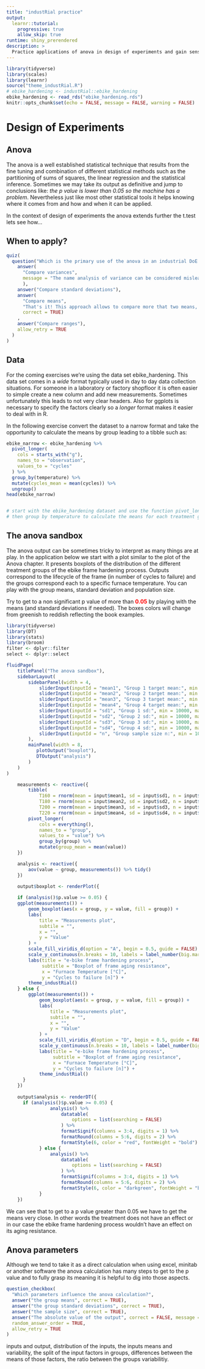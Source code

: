 ```yaml
---
title: "industRial practice"
output: 
  learnr::tutorial:
    progressive: true
    allow_skip: true
runtime: shiny_prerendered
description: > 
  Practice applications of anova in design of experiments and gain sensitivity on p value calculation.
---
```


```r
library(tidyverse)
library(scales)
library(learnr)
source("theme_industRial.R")
# ebike_hardening <- industRial::ebike_hardening
ebike_hardening <- read_rds("ebike_hardening.rds")
knitr::opts_chunk$set(echo = FALSE, message = FALSE, warning = FALSE)
```

# Design of Experiments

## Anova

The anova is a well established statistical technique that results from the fine tuning and combination of different statistical methods such as the partitioning of sums of squares, the linear regression and the statistical inference. Sometimes we may take its output as definitive and jump to conclusions like: *the p value is lower than 0.05 so the machine has a problem*. Nevertheless just like most other statistical tools it helps knowing where it comes from and how and when it can be applied.

In the context of design of experiments the anova extends further the t.test lets see how...

## When to apply?

```r
quiz(
  question("Which is the primary use of the anova in an industrial DoE (design of experiment)?",
    answer(
      "Compare variances", 
      message = "The name analysis of variance can be considered misleading. In fact the variances (or to be more specific the sums of the squares) are calculated but this is not the primary outcome we're looking for."
      ),
    answer("Compare standard deviations"),
    answer(
      "Compare means",
      "That's it! This approach allows to compare more that two means, thus extending the t.test. It establishes if their difference is statistically different. This provides an indication if the experiment has had an effect.",
      correct = TRUE)
    ,
    answer("Compare ranges"),
    allow_retry = TRUE
  )
)
```

## Data

For the coming exercises we're using the data set ebike_hardening. This data set comes in a *wide* format typically used in day to day data collection situations. For someone in a laboratory or factory shopfloor it is often easier to simple create a new column and add new measurements. Sometimes unfortunately this leads to not very clear headers. Also for ggplots is necessary to specify the factors clearly so a *longer* format makes it easier to deal with in R.

In the following exercise convert the dataset to a narrow format and take the opportunity to calculate the means by group leading to a tibble such as:

```r
ebike_narrow <- ebike_hardening %>%
  pivot_longer(
    cols = starts_with("g"),
    names_to = "observation",
    values_to = "cycles"
  ) %>%
  group_by(temperature) %>%
  mutate(cycles_mean = mean(cycles)) %>%
  ungroup()
head(ebike_narrow)
```


```r

```

```r
# start with the ebike_hardening dataset and use the function pivot_longer()
# then group by temperature to calculate the means for each treatment group
```

## The anova sandbox

The anova output can be sometimes tricky to interpret as many things are at play. In the application below we start with a plot similar to the plot of the Anova chapter. It presents boxplots of the distribution of the different treatment groups of the ebike frame hardening process. Outputs correspond to the lifecycle of the frame (in number of cycles to failure) and the groups correspond each to a specific furnace temperature. You can play with the group means, standard deviation and population size.

Try to get to a non significant p value of more than <b style='color:#ff0000'>0.05</b> by playing with the means (and standard deviations if needed). The boxes colors will change from greenish to reddish reflecting the book examples. 

```r
library(tidyverse)
library(DT)
library(stats)
library(broom)
filter <- dplyr::filter
select <- dplyr::select

fluidPage(
    titlePanel("The anova sandbox"),
    sidebarLayout(
        sidebarPanel(width = 4,
            sliderInput(inputId = "mean1", "Group 1 target mean:", min = 500000, max = 700000, value = 540000),
            sliderInput(inputId = "mean2", "Group 2 target mean:", min = 500000, max = 700000, value = 575000),
            sliderInput(inputId = "mean3", "Group 3 target mean:", min = 500000, max = 700000, value = 625000),
            sliderInput(inputId = "mean4", "Group 4 target mean:", min = 500000, max = 700000, value = 700000),
            sliderInput(inputId = "sd1", "Group 1 sd:", min = 10000, max = 50000, value = 50000, step = 1000),
            sliderInput(inputId = "sd2", "Group 2 sd:", min = 10000, max = 50000, value = 30000, step = 1000),
            sliderInput(inputId = "sd3", "Group 3 sd:", min = 10000, max = 50000, value = 40000, step = 1000),
            sliderInput(inputId = "sd4", "Group 4 sd:", min = 10000, max = 50000, value = 15000, step = 1000),
            sliderInput(inputId = "n", "Group sample size n:", min = 100, max = 10000, value = 100),
        ),
        mainPanel(width = 8,
           plotOutput("boxplot"),
           DTOutput("analysis")
        )
    )
)
```

```r
    measurements <- reactive({
        tibble(
            T160 = rnorm(mean = input$mean1, sd = input$sd1, n = input$n),
            T180 = rnorm(mean = input$mean2, sd = input$sd2, n = input$n),
            T200 = rnorm(mean = input$mean3, sd = input$sd3, n = input$n),
            T220 = rnorm(mean = input$mean4, sd = input$sd4, n = input$n)) %>% 
        pivot_longer(
            cols = everything(), 
            names_to = "group",
            values_to = "value") %>%
            group_by(group) %>%
            mutate(group_mean = mean(value))
    })

    analysis <- reactive({
        aov(value ~ group, measurements()) %>% tidy()
    })
        
    output$boxplot <- renderPlot({

    if (analysis()$p.value >= 0.05) {
    ggplot(measurements()) +
        geom_boxplot(aes(x = group, y = value, fill = group)) +
        labs(
            title = "Measurements plot",
            subtile = "",
            x = "",
            y = "Value"
        ) +
        scale_fill_viridis_d(option = "A", begin = 0.5, guide = FALSE) +
        scale_y_continuous(n.breaks = 10, labels = label_number(big.mark = "'")) +
        labs(title = "e-bike frame hardening process",
             subtitle = "Boxplot of frame aging resistance",
             x = "Furnace Temperature [°C]",
             y = "Cycles to failure [n]") +
        theme_industRial()
    } else {
        ggplot(measurements()) +
            geom_boxplot(aes(x = group, y = value, fill = group)) +
            labs(
                title = "Measurements plot",
                subtile = "",
                x = "",
                y = "Value"
            ) +
            scale_fill_viridis_d(option = "D", begin = 0.5, guide = FALSE) +
            scale_y_continuous(n.breaks = 10, labels = label_number(big.mark = "'")) +
            labs(title = "e-bike frame hardening process",
                 subtitle = "Boxplot of frame aging resistance",
                 x = "Furnace Temperature [°C]",
                 y = "Cycles to failure [n]") +
            theme_industRial()
      }
    })
        
    output$analysis <- renderDT({
      if (analysis()$p.value >= 0.05) {
                analysis() %>%
                    datatable(
                        options = list(searching = FALSE)
                    ) %>%
                    formatSignif(columns = 3:4, digits = 1) %>%
                    formatRound(columns = 5:6, digits = 2) %>%
                    formatStyle(6, color = "red", fontWeight = "bold")
            } else {
                analysis() %>%
                    datatable(
                        options = list(searching = FALSE)
                    ) %>%
                    formatSignif(columns = 3:4, digits = 1) %>%
                    formatRound(columns = 5:6, digits = 2) %>%
                    formatStyle(6, color = "darkgreen", fontWeight = "bold")
            }
    }) 
```

We can see that to get to a p value greater than 0.05 we have to get the means very close. In other words the treatment does not have an effect or in our case the ebike frame hardening process wouldn't have an effect on its aging resistance.

## Anova parameters

Although we tend to take it as a direct calculation when using excel, minitab or another software the anova calculation has many steps to get to the p value and to fully grasp its meaning it is helpful to dig into those aspects.

```r
question_checkbox(
  "Which parameters influence the anova calculation?",
  answer("the group means", correct = TRUE),
  answer("the group standard deviations", correct = TRUE),
  answer("the sample size", correct = TRUE),
  answer("The absolute value of the output", correct = FALSE, message = "the sample size has no influence if the ratios are the same the p value is the same, e.g. if the lifecycles were all divided by 10"),
  random_answer_order = TRUE,
  allow_retry = TRUE
)
```


inputs and output, distribution of the inputs, the inputs means and variability, the split of the input factors in groups, differences between the means of those factors, the ratio between the groups variabilitiy.
